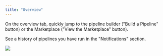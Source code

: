 ```yaml
---
title: "Overview"
---
```


On the overview tab, quickly jump to the pipeline builder ("Build a Pipeline" button) or the Marketplace ("View the Marketplace" button). 

See a history of pipelines you have run in the "Notifications" section. 


![](/images/vectorshift/platform/Screenshot%202023-08-02%20at%202.22.03%20PM.png)